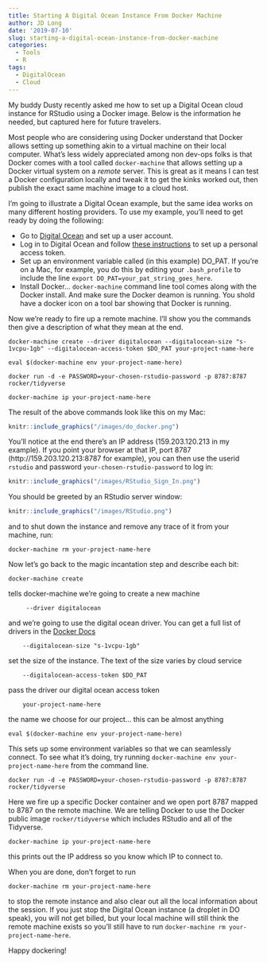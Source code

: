 ```yaml
---
title: Starting A Digital Ocean Instance From Docker Machine
author: JD Long
date: '2019-07-10'
slug: starting-a-digital-ocean-instance-from-docker-machine
categories:
  - Tools
  - R
tags:
  - DigitalOcean
  - Cloud
---
```


My buddy Dusty recently asked me how to set up a Digital Ocean cloud instance for RStudio using a Docker image. Below is the information he needed, but captured here for future travelers. 

Most people who are considering using Docker understand that Docker allows setting up something akin to a virtual machine on their local computer. What's less widely appreciated among non dev-ops folks is that Docker comes with a tool called `docker-machine` that allows setting up a Docker virtual system on a *remote* server. This is great as it means I can test a Docker configuration locally and tweak it to get the kinks worked out, then publish the exact same machine image to a cloud host. 

I'm going to illustrate a Digital Ocean example, but the same idea works on many different hosting providers. To use my example, you'll need to get ready by doing the following:

* Go to [Digital Ocean](https://m.do.co/c/fadc4adce4ee) and set up a user account. 
* Log in to Digital Ocean and follow [these instructions](https://www.digitalocean.com/docs/api/create-personal-access-token/) to set up a personal access token. 
* Set up an environment variable called (in this example) DO_PAT. If you're on a Mac, for example, you do this by editing your `.bash_profile` to include the line `export DO_PAT=your_pat_string_goes_here`. 
* Install Docker... `docker-machine` command line tool comes along with the Docker install. And make sure the Docker deamon is running. You shold have a docker icon on a tool bar showing that Docker is running. 

Now we're ready to fire up a remote machine. I'll show you the commands then give a description of what they mean at the end. 

```
docker-machine create --driver digitalocean --digitalocean-size "s-1vcpu-1gb" --digitalocean-access-token $DO_PAT your-project-name-here

eval $(docker-machine env your-project-name-here) 

docker run -d -e PASSWORD=your-chosen-rstudio-password -p 8787:8787 rocker/tidyverse 

docker-machine ip your-project-name-here 
```
The result of the above commands look like this on my Mac:

```r
knitr::include_graphics("/images/do_docker.png")
```

You'll notice at the end there's an IP address (159.203.120.213 in my example). If you point your browser at that IP, port 8787 (http://159.203.120.213:8787 for example), you can then use the userid `rstudio` and password `your-chosen-rstudio-password` to log in:

```r
knitr::include_graphics("/images/RStudio_Sign_In.png")
```

You should be greeted by an RStudio server window:

```r
knitr::include_graphics("/images/RStudio.png")
```

and to shut down the instance and remove any trace of it from your machine, run:
```
docker-machine rm your-project-name-here
```

Now let's go back to the magic incantation step and describe each bit:

```
docker-machine create
``` 
tells docker-machine we're going to create a new machine

```
     --driver digitalocean
```
and we're going to use the digital ocean driver. You can get a full list of drivers in the [Docker Docs](https://docs.docker.com/machine/drivers/)

```
    --digitalocean-size "s-1vcpu-1gb"    
```
set the size of the instance. The text of the size varies by cloud service

```
    --digitalocean-access-token $DO_PAT  
```
pass the driver our digital ocean access token

```
    your-project-name-here               
```
the name we choose for our project... this can be almost anything

```
eval $(docker-machine env your-project-name-here) 
```
This sets up some environment variables so that we can seamlessly connect. To see what it's doing, try running `docker-machine env your-project-name-here` from the command line. 

```
docker run -d -e PASSWORD=your-chosen-rstudio-password -p 8787:8787 rocker/tidyverse
```

Here we fire up a specific Docker container and we open port 8787 mapped to 8787 on the remote machine. We are telling Docker to use the Docker public image `rocker/tidyverse` which includes RStudio and all of the Tidyverse. 

```
docker-machine ip your-project-name-here
```
this prints out the IP address so you know which IP to connect to. 

When you are done, don't forget to run 

```
docker-machine rm your-project-name-here
```

to stop the remote instance and also clear out all the local information about the session. If you just stop the Digital Ocean instance (a droplet in DO speak), you will not get billed, but your local machine will still think the remote machine exists so you'll still have to run `docker-machine rm your-project-name-here`. 

Happy dockering! 


